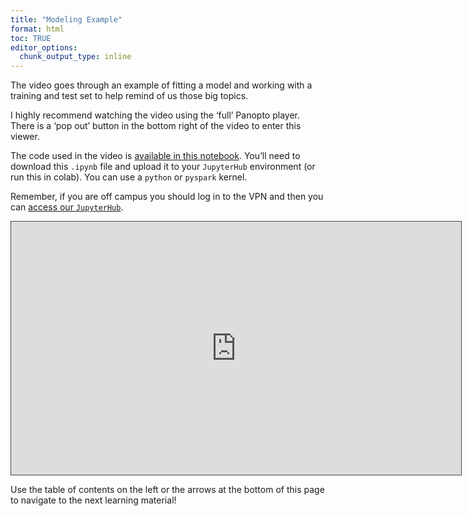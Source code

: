 ```yaml
---
title: "Modeling Example"
format: html
toc: TRUE
editor_options: 
  chunk_output_type: inline
---
```


The video goes through an example of fitting a model and working with a training and test set to help remind of us those big topics.

I highly recommend watching the video using the 'full' Panopto player. There is a 'pop out' button in the bottom right of the video to enter this viewer.

The code used in the video is <a href = "02-Modeling_Example.ipynb" target = "_blank">available in this notebook</a>. You'll need to download this `.ipynb` file and upload it to your `JupyterHub` environment (or run this in colab). You can use a `python` or `pyspark` kernel.

Remember, if you are off campus you should log in to the VPN and then you can [access our `JupyterHub`](https://jhub.cos.ncsu.edu/).

```{=html}
<iframe src="https://ncsu.hosted.panopto.com/Panopto/Pages/Embed.aspx?id=0108d1dd-2366-465e-a924-b2a10117fc13&autoplay=false&offerviewer=true&showtitle=true&showbrand=true&captions=false&interactivity=all" height="405" width="720" style="border: 1px solid #464646;" allowfullscreen allow="autoplay" aria-label="Panopto Embedded Video Player" aria-description="02-Modeling Example" ></iframe>
```

Use the table of contents on the left or the arrows at the bottom of this page to navigate to the next learning material!